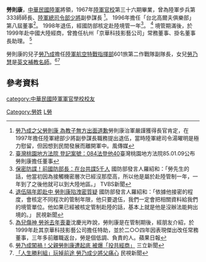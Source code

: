 {{expand|time=2015-04-06T14:50:56+00:00}}
{{Infobox_officeholder
| name = 勞則康
| image name = 
| width = 
| Sex = 男
| Native place = 
| now = 中華民國軍事[[將軍_(軍銜)|將領]]
|allegiance = {{ROC}}
*{{flagicon image|ROC Ministry of National Defense Flag.svg}} [[中華民國國軍|中華民國國軍]]
*{{nowrap|{{flagicon image|Flag of the Republic of China Army.svg}} [[中華民國陸軍|中華民國陸軍]]}}
| occupation = [[軍人|軍人]]
| rank = [[File:Taiwan-army-OF-7.svg|25px]][[少將#中華民國|少將]]
| period = 
| party = 
| nationality = {{ROC}}
| date of birth = 
| place of birth =
| place of death ={{ROC-TW}}
| date of death = 
| spouse = 
| children = 勞乃成、勞乃慧
| educate = 陸軍官校第36期畢業
| past =
*[[中華民國國軍|中華民國國軍]]陸軍步兵第333師師長
*[[中華民國國軍|中華民國國軍]]陸軍總司令部[[少將|少將]]副參謀長
*台北高爾夫俱樂部第八屆官派董事 
*杭州京華科技影藝公司常務董事、董事長助理（掛名）
}}

'''勞則康'''，[[中華民國陸軍|中華民國陸軍]]將領，1967年[[陸軍官校|陸軍官校]]第三十六期畢業，曾為陸軍步兵第333師師長、[[國防部陸軍司令部|陸軍總司令部]][[少將|少將]]副參謀長
<ref>[http://www.storm.mg/article/45867 勞乃成之父勞則康 為教子無方出面道歉]勞則康治軍嚴謹獲得長官肯定，在1997年擔任陸軍總部少將副參謀長職務提出退伍，當時陸軍總司令湯曜明是極力慰留，但因想到民間發展而離開軍中。風傳媒</ref>。
1996年擔任「台北高爾夫俱樂部」第八屆董事<ref>[http://cdcb.judicial.gov.tw/abbs/wkw/WHD6K05.jsp?ab=AAAdkxAAHAAAIlnAAA&bc=084&cd=%AA%6B%B5%6E%A5%4C++++++++++++++&de=000040&ef=TYD&fg=1 臺灣桃園地方法院 登記案號：084法登他40]臺灣桃園地方法院85.01.09公布勞則康擔任董事</ref>。
1998年退伍，經國防部核定赴陸境管一年<ref>[http://news.tvbs.com.tw/entry/575063 保密防諜！前國防部長：在台共諜5千人] 國防部發言人羅紹和：「勞先生的話，他當初因為接觸機密層次已經沒那麼高，所以他是屬於赴陸管制一年，一年到了之後他就可以到大陸地區。」 TVBS新聞</ref>。
<ref>[http://news.pchome.com.tw/politics/ftv/20150410/index-14286608815589019001.html 退伍隔年即赴中 勞則康陷洩密質疑] 國防部發言人羅紹和：「依據他接密的程度，會核定不同程次的管制年限，他只要退伍，我們一定會把相關資料給我們的境管單位。他如果已經被核定管制赴陸的話，基本上就是他是沒辦法能夠出境的。」 民視新聞</ref>
境管期滿後，於1999年赴中國大陸經商，曾擔任杭州「京華科技影藝公司」常務董事、掛名董事長助理。
<ref>[http://www.appledaily.com.tw/appledaily/article/headline/20150410/36485888/ 為兒傷神 勞爸去年喪妻 ]沈慶光昨說，勞則康是在管制期後，經朋友介紹，於1999年赴其京華科技影藝公司擔任特助，並於二○○四年因表現傑出改任常務董事，三年多前離職返台，勞是個低調、負責的人。蘋果日報</ref>

勞則康的兒子[[勞乃成|勞乃成]]擔任[[陸軍航空特戰指揮部|陸軍航空特戰指揮部]]601旅第二作戰隊副隊長，女兒[[勞乃慧|勞乃慧]]是[[英文|英文]][[補教名師|補教名師]]。<ref>[http://www.setn.com/News.aspx?NewsID=68987 勞乃成闖禍！父親勞則康遭起底 被爆「投共經商」] 三立新聞</ref><ref>[https://www.youtube.com/watch?v=rikl0FeAl8M 「人生勝利組」玩掉前途 勞乃成少將父痛心] 民視新聞</ref>

== 參考資料 ==
{{reflist}}


[[Category:勞姓|Category:勞姓]]
[[category:中華民國陸軍軍官學校校友|category:中華民國陸軍軍官學校校友]]
[[Category:中華民國陸軍少將|L勞]]